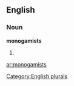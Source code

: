 
==English==

===Noun===
'''monogamists'''

# {{plural of|[[monogamist]]}}

[[Category:English plurals]]

[[ar:monogamists]]